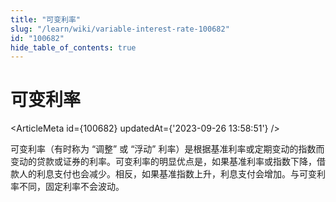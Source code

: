 ```yaml
---
title: "可变利率"
slug: "/learn/wiki/variable-interest-rate-100682"
id: "100682"
hide_table_of_contents: true
---
```



# 可变利率

<ArticleMeta id={100682} updatedAt={'2023-09-26 13:58:51'} />
<div className='border-solid border-b border-t-0 my-4 border-[var(--ifm-color-gray-300)]' />

可变利率（有时称为 “调整” 或 “浮动” 利率）是根据基准利率或定期变动的指数而变动的贷款或证券的利率。可变利率的明显优点是，如果基准利率或指数下降，借款人的利息支付也会减少。相反，如果基准指数上升，利息支付会增加。与可变利率不同，固定利率不会波动。
